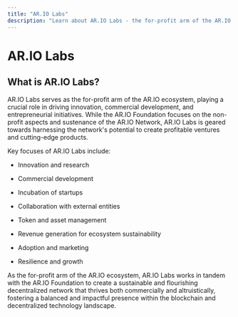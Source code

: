```yaml
---
title: "AR.IO Labs"
description: "Learn about AR.IO Labs - the for-profit arm of the AR.IO ecosystem driving innovation, commercial development, and entrepreneurial initiatives"
---
```



# AR.IO Labs

## What is AR.IO Labs?

AR.IO Labs serves as the for-profit arm of the AR.IO ecosystem, playing a crucial role in driving innovation, commercial development, and entrepreneurial initiatives. While the AR.IO Foundation focuses on the non-profit aspects and sustenance of the AR.IO Network, AR.IO Labs is geared towards harnessing the network's potential to create profitable ventures and cutting-edge products.

Key focuses of AR.IO Labs include:

- Innovation and research

- Commercial development

- Incubation of startups

- Collaboration with external entities

- Token and asset management

- Revenue generation for ecosystem sustainability

- Adoption and marketing

- Resilience and growth

As the for-profit arm of the AR.IO ecosystem, AR.IO Labs works in tandem with the AR.IO Foundation to create a sustainable and flourishing decentralized network that thrives both commercially and altruistically, fostering a balanced and impactful presence within the blockchain and decentralized technology landscape.
